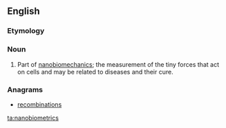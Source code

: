 ==English==

===Etymology===
{{prefix|nano|biometrics|lang=en}}

===Noun===
{{en-plural noun}}

# Part of [[nanobiomechanics]]; the measurement of the tiny forces that act on cells and may be related to diseases and their cure.

===Anagrams===
* [[recombinations#English|recombinations]]

[[ta:nanobiometrics]]